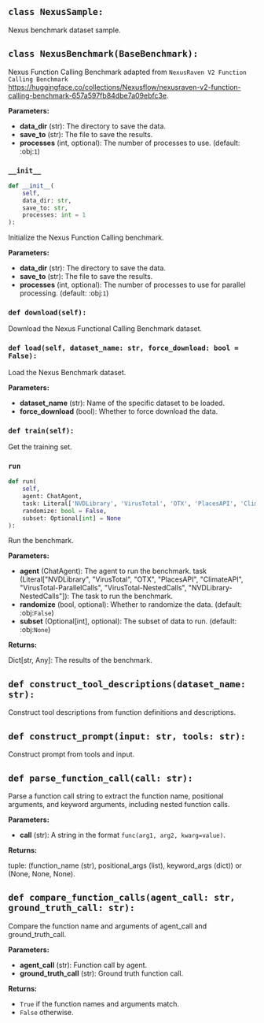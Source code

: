<a id="camel.benchmarks.nexus"></a>

<a id="camel.benchmarks.nexus.NexusSample"></a>

## `class NexusSample:`

Nexus benchmark dataset sample.

<a id="camel.benchmarks.nexus.NexusBenchmark"></a>

## `class NexusBenchmark(BaseBenchmark):`

Nexus Function Calling Benchmark adapted from `NexusRaven V2
Function Calling Benchmark`
<https://huggingface.co/collections/Nexusflow/nexusraven-v2-function-calling-benchmark-657a597fb84dbe7a09ebfc3e>.

**Parameters:**

- **data_dir** (str): The directory to save the data.
- **save_to** (str): The file to save the results.
- **processes** (int, optional): The number of processes to use. (default: :obj:`1`)

<a id="camel.benchmarks.nexus.NexusBenchmark.__init__"></a>

### `__init__`

```python
def __init__(
    self,
    data_dir: str,
    save_to: str,
    processes: int = 1
):
```

Initialize the Nexus Function Calling benchmark.

**Parameters:**

- **data_dir** (str): The directory to save the data.
- **save_to** (str): The file to save the results.
- **processes** (int, optional): The number of processes to use for parallel processing. (default: :obj:`1`)

<a id="camel.benchmarks.nexus.NexusBenchmark.download"></a>

### `def download(self):`

Download the Nexus Functional Calling Benchmark dataset.

<a id="camel.benchmarks.nexus.NexusBenchmark.load"></a>

### `def load(self, dataset_name: str, force_download: bool = False):`

Load the Nexus Benchmark dataset.

**Parameters:**

- **dataset_name** (str): Name of the specific dataset to be loaded.
- **force_download** (bool): Whether to force download the data.

<a id="camel.benchmarks.nexus.NexusBenchmark.train"></a>

### `def train(self):`

Get the training set.

<a id="camel.benchmarks.nexus.NexusBenchmark.run"></a>

### `run`

```python
def run(
    self,
    agent: ChatAgent,
    task: Literal['NVDLibrary', 'VirusTotal', 'OTX', 'PlacesAPI', 'ClimateAPI', 'VirusTotal-ParallelCalls', 'VirusTotal-NestedCalls', 'NVDLibrary-NestedCalls'],
    randomize: bool = False,
    subset: Optional[int] = None
):
```

Run the benchmark.

**Parameters:**

- **agent** (ChatAgent): The agent to run the benchmark. task (Literal["NVDLibrary", "VirusTotal", "OTX", "PlacesAPI", "ClimateAPI", "VirusTotal-ParallelCalls", "VirusTotal-NestedCalls", "NVDLibrary-NestedCalls"]): The task to run the benchmark.
- **randomize** (bool, optional): Whether to randomize the data. (default: :obj:`False`)
- **subset** (Optional[int], optional): The subset of data to run. (default: :obj:`None`)

**Returns:**

  Dict[str, Any]: The results of the benchmark.

<a id="camel.benchmarks.nexus.construct_tool_descriptions"></a>

## `def construct_tool_descriptions(dataset_name: str):`

Construct tool descriptions from function definitions and
descriptions.

<a id="camel.benchmarks.nexus.construct_prompt"></a>

## `def construct_prompt(input: str, tools: str):`

Construct prompt from tools and input.

<a id="camel.benchmarks.nexus.parse_function_call"></a>

## `def parse_function_call(call: str):`

Parse a function call string to extract the function name,
positional arguments, and keyword arguments, including
nested function calls.

**Parameters:**

- **call** (str): A string in the format `func(arg1, arg2, kwarg=value)`.

**Returns:**

  tuple: (function_name (str), positional_args (list),
keyword_args (dict)) or (None, None, None).

<a id="camel.benchmarks.nexus.compare_function_calls"></a>

## `def compare_function_calls(agent_call: str, ground_truth_call: str):`

Compare the function name and arguments of
agent_call and ground_truth_call.

**Parameters:**

- **agent_call** (str): Function call by agent.
- **ground_truth_call** (str): Ground truth function call.

**Returns:**

  - `True` if the function names and arguments match.
- `False` otherwise.
